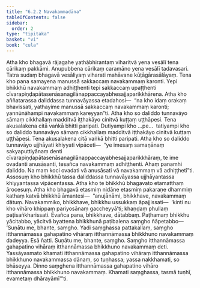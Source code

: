 ```yaml
---
title: "6.2.2 Navakammadāna"
tableOfContents: false
sidebar:
  order: 2
type: "tipitaka"
basket: "vi"
book: "cula"
---
```



<DynamicBreadcrumb />

<Division number="308" book="cula" bookNo="4" page="307">

<Paragraph number="1330" book="cula">
Atha kho bhagavā rājagahe yathābhirantaṃ viharitvā yena vesālī tena cārikaṃ pakkāmi. Anupubbena cārikaṃ caramāno yena vesālī tadavasari. Tatra sudaṃ bhagavā vesāliyaṃ viharati mahāvane kūṭāgārasālāyaṃ. Tena kho pana samayena manussā sakkaccaṃ navakammaṃ karonti. Yepi bhikkhū navakammaṃ adhiṭṭhenti tepi sakkaccaṃ upaṭṭhenti cīvarapiṇḍapātasenāsanagilānappaccayabhesajjaparikkhārena. Atha kho aññatarassa daliddassa tunnavāyassa etadahosi—  “na kho idaṃ orakaṃ bhavissati, yathayime manussā sakkaccaṃ navakammaṃ karonti; yannūnāhampi navakammaṃ kareyyan”ti. Atha kho so daliddo tunnavāyo sāmaṃ cikkhallaṃ madditvā iṭṭhakāyo cinitvā kuṭṭaṃ uṭṭhāpesi. Tena akusalakena citā vaṅkā bhitti paripati. Dutiyampi kho …pe…  tatiyampi kho so daliddo tunnavāyo sāmaṃ cikkhallaṃ madditvā iṭṭhakāyo cinitvā kuṭṭaṃ uṭṭhāpesi. Tena akusalakena citā vaṅkā bhitti paripati. Atha kho so daliddo tunnavāyo ujjhāyati khiyyati vipāceti—  “ye imesaṃ samaṇānaṃ sakyaputtiyānaṃ denti cīvarapiṇḍapātasenāsanagilānappaccayabhesajjaparikkhāraṃ, te ime ovadanti anusāsanti, tesañca navakammaṃ adhiṭṭhenti. Ahaṃ panamhi daliddo. Na maṃ koci ovadati vā anusāsati vā navakammaṃ vā adhiṭṭhetī”ti.
</Paragraph>

<Paragraph number="1331" book="cula">
Assosuṃ kho bhikkhū tassa daliddassa tunnavāyassa ujjhāyantassa khiyyantassa vipācentassa. Atha kho te bhikkhū bhagavato etamatthaṃ ārocesuṃ. Atha kho bhagavā etasmiṃ nidāne etasmiṃ pakaraṇe dhammiṃ kathaṃ katvā bhikkhū āmantesi—  “anujānāmi, bhikkhave, navakammaṃ dātuṃ. Navakammiko, bhikkhave, bhikkhu ussukkaṃ āpajjissati—  ‘kinti nu kho vihāro khippaṃ pariyosānaṃ gaccheyyā’ti; khaṇḍaṃ phullaṃ paṭisaṅkharissati. Evañca pana, bhikkhave, dātabbaṃ. Paṭhamaṃ bhikkhu yācitabbo, yācitvā byattena bhikkhunā paṭibalena saṃgho ñāpetabbo—
</Paragraph>

</Division>
<Division number="309" book="cula" bookNo="4" page="308">

<Paragraph number="1332" book="cula">
‘Suṇātu me, bhante, saṃgho. Yadi saṃghassa pattakallaṃ, saṃgho itthannāmassa gahapatino vihāraṃ itthannāmassa bhikkhuno navakammaṃ dadeyya. Esā ñatti.
</Paragraph>

<Paragraph number="1333" book="cula">
Suṇātu me, bhante, saṃgho. Saṃgho itthannāmassa gahapatino vihāraṃ itthannāmassa bhikkhuno navakammaṃ deti. Yassāyasmato khamati itthannāmassa gahapatino vihāraṃ itthannāmassa bhikkhuno navakammassa dānaṃ, so tuṇhassa; yassa nakkhamati, so bhāseyya.
</Paragraph>

<Paragraph number="1334" book="cula">
Dinno saṃghena itthannāmassa gahapatino vihāro itthannāmassa bhikkhuno navakammaṃ. Khamati saṃghassa, tasmā tuṇhī, evametaṃ dhārayāmī’”ti.
</Paragraph>
</Division>